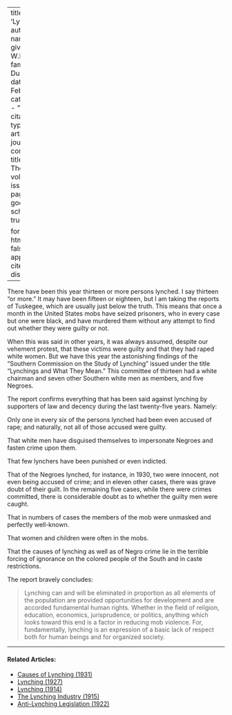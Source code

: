 
---
title: 'Lynchings'
author:
  - name:
      given: W.E.B.
      family: Du Bois
date: Feb. 1932
categories: 
  - ""
citation: 
  type: article-journal
  container-title: The Crisis
  volume: 39
  issue: 2
  page: 58
google-scholar: true

format:
  html:
    toc: false
    appendix-cite-as: display
---


There have been this year thirteen or more persons lynched. I say thirteen "or more." It may have been fifteen or eighteen, but I am taking the reports of Tuskegee, which are usually just below the truth. This means that once a month in the United States mobs have seized prisoners, who in every case but one were black, and have murdered them without any attempt to find out whether they were guilty or not.

When this was said in other years, it was always assumed, despite our vehement protest, that these victims were guilty and that they had raped white women. But we have this year the astonishing findings of the "Southern Commission on the Study of Lynching" issued under the title "Lynchings and What They Mean." This committee of thirteen had a white chairman and seven other Southern white men as members, and five Negroes.

The report confirms everything that has been said against lynching by supporters of law and decency during the last twenty-five years. Namely:

Only one in every six of the persons lynched had been even accused of rape; and naturally, not all of those accused were guilty.

That white men have disguised themselves to impersonate Negroes and fasten crime upon them.

That few lynchers have been punished or even indicted.

That of the Negroes lynched, for instance, in 1930, two were innocent, not even being accused of crime; and in eleven other cases, there was grave doubt of their guilt. In the remaining five cases, while there were crimes committed, there is considerable doubt as to whether the guilty men were caught.

That in numbers of cases the members of the mob were unmasked and perfectly well-known.

That women and children were often in the mobs.

That the causes of lynching as well as of Negro crime lie in the terrible forcing of ignorance on the colored people of the South and in caste restrictions.  

The report bravely concludes:

> Lynching can and will be eliminated in proportion as all elements of the population are provided opportunities for development and are accorded fundamental human rights. Whether in the field of religion, education, economics, jurisprudence, or politics, anything which looks toward this end is a factor in reducing mob violence. For, fundamentally, lynching is an expression of a basic lack of respect both for human beings and for organized society.

<!-- Similar articles start here -->

<hr>
#### Related Articles:

* [Causes of Lynching (1931)](/Volumes/38/04/causes_of_lynching.html)
* [Lynching (1927)](/Volumes/33/04/lynching.html)
* [Lynching (1914)](/Volumes/07/05/lynching.html)
* [The Lynching Industry (1915)](/Volumes/09/04/lynching_industry.html)
* [Anti-Lynching Legislation (1922)](/Volumes/22/01/anti-lynching_legislation.html)

<!-- Similar articles end here -->
